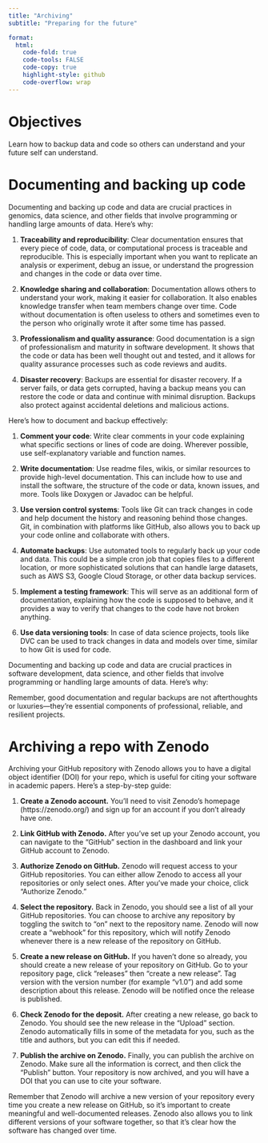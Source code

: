 ```yaml
---
title: "Archiving"
subtitle: "Preparing for the future"

format:
  html:
    code-fold: true
    code-tools: FALSE
    code-copy: true
    highlight-style: github
    code-overflow: wrap
---
```


# Objectives

Learn how to backup data and code so others can understand and your future self can understand.

# Documenting and backing up code

Documenting and backing up code and data are crucial practices in genomics, data science, and other fields that involve programming or handling large amounts of data. Here's why:

1.  **Traceability and reproducibility**: Clear documentation ensures that every piece of code, data, or computational process is traceable and reproducible. This is especially important when you want to replicate an analysis or experiment, debug an issue, or understand the progression and changes in the code or data over time.

2.  **Knowledge sharing and collaboration**: Documentation allows others to understand your work, making it easier for collaboration. It also enables knowledge transfer when team members change over time. Code without documentation is often useless to others and sometimes even to the person who originally wrote it after some time has passed.

3.  **Professionalism and quality assurance**: Good documentation is a sign of professionalism and maturity in software development. It shows that the code or data has been well thought out and tested, and it allows for quality assurance processes such as code reviews and audits.

4.  **Disaster recovery**: Backups are essential for disaster recovery. If a server fails, or data gets corrupted, having a backup means you can restore the code or data and continue with minimal disruption. Backups also protect against accidental deletions and malicious actions.

Here's how to document and backup effectively:

1.  **Comment your code**: Write clear comments in your code explaining what specific sections or lines of code are doing. Wherever possible, use self-explanatory variable and function names.

2.  **Write documentation**: Use readme files, wikis, or similar resources to provide high-level documentation. This can include how to use and install the software, the structure of the code or data, known issues, and more. Tools like Doxygen or Javadoc can be helpful.

3.  **Use version control systems**: Tools like Git can track changes in code and help document the history and reasoning behind those changes. Git, in combination with platforms like GitHub, also allows you to back up your code online and collaborate with others.

4.  **Automate backups**: Use automated tools to regularly back up your code and data. This could be a simple cron job that copies files to a different location, or more sophisticated solutions that can handle large datasets, such as AWS S3, Google Cloud Storage, or other data backup services.

5.  **Implement a testing framework**: This will serve as an additional form of documentation, explaining how the code is supposed to behave, and it provides a way to verify that changes to the code have not broken anything.

6.  **Use data versioning tools**: In case of data science projects, tools like DVC can be used to track changes in data and models over time, similar to how Git is used for code.

Documenting and backing up code and data are crucial practices in software development, data science, and other fields that involve programming or handling large amounts of data. Here's why:

Remember, good documentation and regular backups are not afterthoughts or luxuries---they're essential components of professional, reliable, and resilient projects.

# Archiving a repo with Zenodo

Archiving your GitHub repository with Zenodo allows you to have a digital object identifier (DOI) for your repo, which is useful for citing your software in academic papers. Here's a step-by-step guide:

1.  **Create a Zenodo account.** You'll need to visit Zenodo's homepage (https://zenodo.org/) and sign up for an account if you don't already have one.

2.  **Link GitHub with Zenodo.** After you've set up your Zenodo account, you can navigate to the "GitHub" section in the dashboard and link your GitHub account to Zenodo.

3.  **Authorize Zenodo on GitHub.** Zenodo will request access to your GitHub repositories. You can either allow Zenodo to access all your repositories or only select ones. After you've made your choice, click "Authorize Zenodo."

4.  **Select the repository.** Back in Zenodo, you should see a list of all your GitHub repositories. You can choose to archive any repository by toggling the switch to "on" next to the repository name. Zenodo will now create a "webhook" for this repository, which will notify Zenodo whenever there is a new release of the repository on GitHub.

5.  **Create a new release on GitHub.** If you haven't done so already, you should create a new release of your repository on GitHub. Go to your repository page, click "releases" then "create a new release". Tag version with the version number (for example "v1.0") and add some description about this release. Zenodo will be notified once the release is published.

6.  **Check Zenodo for the deposit.** After creating a new release, go back to Zenodo. You should see the new release in the "Upload" section. Zenodo automatically fills in some of the metadata for you, such as the title and authors, but you can edit this if needed.

7.  **Publish the archive on Zenodo.** Finally, you can publish the archive on Zenodo. Make sure all the information is correct, and then click the "Publish" button. Your repository is now archived, and you will have a DOI that you can use to cite your software.

Remember that Zenodo will archive a new version of your repository every time you create a new release on GitHub, so it's important to create meaningful and well-documented releases. Zenodo also allows you to link different versions of your software together, so that it's clear how the software has changed over time.
